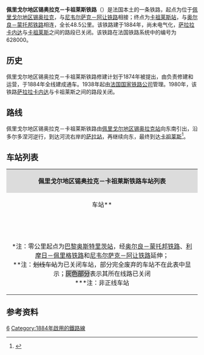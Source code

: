 {{Infobox rail system-route
|collapsed=no
|box_width=
|rail_name=佩里戈尔地区锡奥拉克－卡祖莱斯铁路<br>{{lang|fr|Ligne de Siorac-en-Périgord à Cazoulès}}
|banner_color=
|sec_banner_color=
|logo_filename={{法国交通标志/铁路|628000}} 
|image_width=
|logo_bgcolor=
|logo_note=
|image =628000 - Ligne de Siorac-en-Périgord à Cazoulès.png
|imagesize=
|caption=佩里戈尔地区锡奥拉克－卡祖莱斯铁路路线
|system_map=
|mapimage_width=
|map_bgcolor=
|locale={{FRA}}
|service_type=客货共用、地方铁路
|start=[[佩里戈尔地区锡奥拉克站|佩里戈尔地区锡奥拉克站]]、[[卡祖莱斯站|卡祖莱斯站]]
|begin_operation=1863年
|end_operation=
|operation_note=
|system_length=
|length_in_operation=48.5
|total_length=
|status=使用中（[[佩里戈尔地区锡奥拉克|佩里戈尔地区锡奥拉克]]至[[萨拉拉卡内达|萨拉拉卡内达]]段）
|line_title=线路
|lines=[[单线铁路|单线铁路]]
|stations=
|route_title=线路
|main_route=
|secondary_route=
|branch_route=
|standard=
|main_stations=[[佩里戈尔地区锡奥拉克站|佩里戈尔地区锡奥拉克站]]、[[萨拉站|萨拉站]]、[[卡祖莱斯站|卡祖莱斯站]]
|ridership=
|fleet_size=
|max_speed= 
|track_gauge=
|distance_between_mainlines=
|min_radius=
|max_grade=
|block_signal=
|electrified=
|depot=
|operator={{法国交通数据|sncf}}
|franchise=
|hq=
|key_person=
|website=
|route_map=
}}
'''佩里戈尔地区锡奥拉克－卡祖莱斯铁路'''（{{lang-fr|Ligne de Siorac-en-Périgord à Cazoulès}}）是法国本土的一条铁路，起点为位于[[佩里戈尔地区锡奥拉克|佩里戈尔地区锡奥拉克]]，与[[尼韦尔萨克－阿让铁路|尼韦尔萨克－阿让铁路]]相接；终点为[[卡祖莱斯站|卡祖莱斯站]]，与[[奥尔良－蒙托邦铁路|奥尔良－蒙托邦铁路]]相连，全长48.5公里。该铁路建于1884年，尚未电气化，[[萨拉拉卡内达|萨拉拉卡内达]]与[[卡祖莱斯|卡祖莱斯]]之间的路段已关闭。该铁路在法国铁路系统中的编号为628000。

==历史==

佩里戈尔地区锡奥拉克－卡祖莱斯铁路修建计划于1874年被提出，由{{link-fr|巴黎-奥尔良铁路公司|Compagnie du chemin de fer de Paris à Orléans}}负责修建和运营，于1884年全线建成通车。1938年起由[[法国国家铁路公司|法国国家铁路公司]]管理。1980年，该铁路[[萨拉拉卡内达|萨拉拉卡内达]]与卡祖莱斯之间的路段关闭。

==路线==
佩里戈尔地区锡奥拉克－卡祖莱斯铁路由[[佩里戈尔地区锡奥拉克站|佩里戈尔地区锡奥拉克站]]向东南引出，沿多尔多涅河逆行，到达河流右岸的[[萨拉站|萨拉站]]，再继续向东，最终到达[[卡祖莱斯|卡祖莱斯]]<ref name="geo">{{Cite web|url=https://www.geoportail.gouv.fr/carte|title=Carte|accessdate=2021-02-09|author=Géoportail|language=fr|publisher=Géoportail|archive-url=https://web.archive.org/web/20170129154129/https://www.geoportail.gouv.fr/carte/|archive-date=2017-01-29|dead-url=yes}}</ref>。

==车站列表==
{{Main|{{link-fr|佩里戈尔地区锡奥拉克－卡祖莱斯铁路线路图|Schéma de la ligne de Siorac-en-Périgord à Cazoulès}}}}
{| class="wikitable mw-collapsible " style="margin:1em auto 1em auto; font-size:smaller"
|colspan="5" align="center" style="background:#DCDCDC"|'''佩里戈尔地区锡奥拉克－卡祖莱斯铁路车站列表'''
|-
!align="center" |车站**
!align="center" |公里数*
!align="center" |交汇路线**
!align="center" |本线停靠车种
!align="center" |可换乘交通
|-
|align="center"|{{Arret|Siorac-en-Périgord|[[佩里戈尔地区锡奥拉克站|佩里戈尔地区锡奥拉克站]]}}
|564.439
|{{法国交通标志/铁路|631000}} [[尼韦尔萨克－阿让铁路|尼韦尔萨克－阿让铁路]]<small>（[[佩里格站|佩里格]]方向）</small>↑<br>{{法国交通标志/铁路|631000}} [[尼韦尔萨克－阿让铁路|尼韦尔萨克－阿让铁路]]<small>（[[阿让站|阿让]]方向）</small>↙
|align="center"|{{法国交通数据|ter|naq}}
|{{法国交通数据|car|24}}
|-
|align="center"|{{Arret|Saint-Cyprien|[[圣西普里安站|圣西普里安站]]}}
|571.740
|
|align="center"|{{法国交通数据|ter|naq}}
|
|-
|align="center"|{{Arret|<s>Vézac - Beynac|韦扎克-贝纳克站</s>}}
|582.443
|
|
|
|-
|align="center"|{{Arret|Sarlat|[[萨拉站|萨拉站]]}}
|590.137
|
|align="center"|{{法国交通数据|ter|naq}}
|{{法国交通数据|car|24}}
|-style="background: #BDBDBD"
|align="center"|{{Arret|<s>Carsac|卡尔萨克站</s>}}
|597.359
|
|
|
|-style="background: #BDBDBD"
|align="center"|{{Arret|<s>Carlux|卡尔吕站</s>}}
|606.700
|
|
|
|-
|align="center"|{{Arret|<s>Cazoulès|卡祖莱斯站</s>}}
|613.422
|{{法国交通标志/铁路|590000}} [[莱索布赖－蒙托邦铁路|莱索布赖－蒙托邦铁路]]<small>（[[蒙托邦波旁城站|蒙托邦]]方向）</small>↖
|
|
|-
|align="center"|{{Arret|Souillac|[[苏亚克站|苏亚克站]]}}
|<nowiki>***</nowiki>
|{{法国交通标志/铁路|590000}} [[莱索布赖－蒙托邦铁路|莱索布赖－蒙托邦铁路]]<small>（[[莱索布赖站|奥尔良]]方向）</small>↓
|align="center"|{{法国交通数据|ic}}<br>{{法国交通数据|ter|occ}}
|{{法国交通数据|car|46}}
|-
|colspan=5|<nowiki>*</nowiki>注：零公里起点为[[巴黎奥斯特里茨站|巴黎奥斯特里茨站]]，经[[奥尔良－蒙托邦铁路|奥尔良－蒙托邦铁路]]、[[利摩日－佩里格铁路|利摩日－佩里格铁路]]和[[尼韦尔萨克－阿让铁路|尼韦尔萨克－阿让铁路]]延伸；<br><nowiki>**</nowiki>注：<s>划线车站</s>为已关闭车站，部分完全废弃的车站不在此表中显示；<span style="background: #BDBDBD">灰色部分</span>表示其所在线路已关闭<br><nowiki>***</nowiki>注：非正线车站
|}

==参考资料==
{{Reflist}}
[[Category:法國鐵路線|6]]
[[Category:1884年啟用的鐵路線|Category:1884年啟用的鐵路線]]